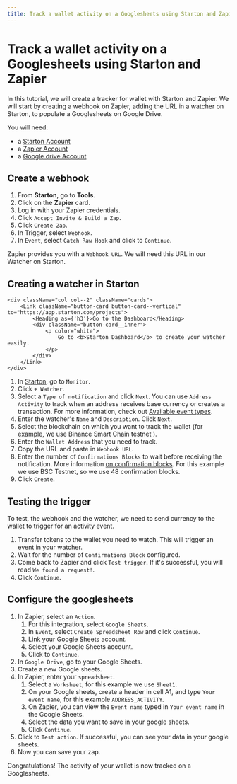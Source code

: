```yaml
---
title: Track a wallet activity on a Googlesheets using Starton and Zapier
---
```



# Track a wallet activity on a Googlesheets using Starton and Zapier

In this tutorial, we will create a tracker for wallet with Starton and Zapier. We will start by creating a webhook on Zapier, adding the URL in a watcher on Starton, to populate a Googlesheets on Google Drive.

You will need:

-   a [Starton Account](https://starton.com)
-   a [Zapier Account](https://zapier.com)
-   a [Google drive Account](https://sheets.google.com)

## Create a webhook

1. From **Starton**, go to **Tools**.
2. Click on the **Zapier** card.
3. Log in with your Zapier credentials.
4. Click `Accept Invite & Build a Zap`.
5. Click `Create Zap`.
6. In Trigger, select `Webhook`.
7. In `Event`, select `Catch Raw Hook` and click to `Continue`.

Zapier provides you with a `Webhook URL`. We will need this URL in our Watcher on Starton.

## Creating a watcher in Starton

<div className="row-is-multiline">

    <div className="col col--2" className="cards">
        <Link className="button-card button-card--vertical" to="https://app.starton.com/projects">
            <Heading as={'h3'}>Go to the Dashboard</Heading>
            <div className="button-card__inner">
                <p color="white">
                    Go to <b>Starton Dashboard</b> to create your watcher easily.
                </p>
            </div>
        </Link>
    </div>

</div>

1. In [Starton](https://app.starton.com/monitor), go to `Monitor`.
2. Click `+ Watcher`.
3. Select a `Type of notification` and click `Next`. You can use `Address Activity` to track when an address receives base currency or creates a transaction. For more information, check out [Available event types](https://docs.beta.starton.com//docs/Watcher/available-event-types).
4. Enter the watcher's `Name` and `Description`. Click `Next`.
5. Select the blockchain on which you want to track the wallet (for example, we use Binance Smart Chain testnet ).
6. Enter the `Wallet Address` that you need to track.
7. Copy the URL and paste in `Webhook URL`.
8. Enter the number of `Confirmations Blocks` to wait before receiving the notification. More information [on confirmation blocks](https://docs.beta.starton.com/docs/Watcher/confirmation-blocks).
   For this example we use BSC Testnet, so we use 48 confirmation blocks.
9. Click `Create`.

## Testing the trigger

To test, the webhook and the watcher, we need to send currency to the wallet to trigger for an activity event.

1. Transfer tokens to the wallet you need to watch. This will trigger an event in your watcher.
2. Wait for the number of `Confirmations Block` configured.
3. Come back to Zapier and click `Test trigger`.
   If it's successful, you will read `We found a request!`.
4. Click `Continue`.

## Configure the googlesheets

1. In Zapier, select an `Action`.
    1. For this integration, select `Google Sheets`.
    2. In `Event`, select `Create Spreadsheet Row` and click `Continue`.
    3. Link your Google Sheets account.
    4. Select your Google Sheets account.
    5. Click to `Continue`.
2. In `Google Drive`, go to your Google Sheets.
3. Create a new Google sheets.
4. In Zapier, enter your `spreadsheet`.
    1. Select a `Worksheet`, for this example we use `Sheet1`.
    2. On your Google sheets, create a header in cell A1, and type `Your event name`, for this example `ADDRESS_ACTIVITY`.
    3. On Zapier, you can view the `Event name` typed in `Your event name` in the Google Sheets.
    4. Select the data you want to save in your google sheets.
    5. Click `Continue`.
5. Click to `Test action`. If successful, you can see your data in your google sheets.
6. Now you can save your zap.

Congratulations! The activity of your wallet is now tracked on a Googlesheets.
